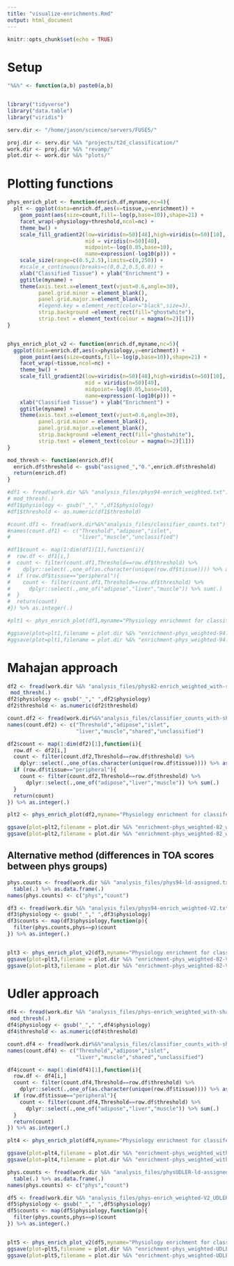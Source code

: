 ```yaml
---
title: "visualize-enrichments.Rmd"
output: html_document
---
```


```r
knitr::opts_chunk$set(echo = TRUE)
```


# Setup 

```r

"%&%" <- function(a,b) paste0(a,b)


library("tidyverse")
library("data.table")
library("viridis")

serv.dir <- "/home/jason/science/servers/FUSE5/"

proj.dir <- serv.dir %&% "projects/t2d_classification/"
work.dir <- proj.dir %&% "revamp/"
plot.dir <- work.dir %&% "plots/"


```



# Plotting functions  


```r

phys_enrich_plot <- function(enrich.df,myname,nc=4){
  plt <- ggplot(data=enrich.df,aes(x=tissue,y=enrichment)) + 
    geom_point(aes(size=count,fill=-log(p,base=10)),shape=21) + 
    facet_wrap(~physiology+threshold,ncol=nc) + 
    theme_bw() + 
    scale_fill_gradient2(low=viridis(n=50)[48],high=viridis(n=50)[10],
                         mid = viridis(n=50)[40],
                         midpoint=-log(0.05,base=10),
                         name=expression(-log10(p))) + 
    scale_size(range=c(0.5,2.5),limits=c(0,250)) + 
    #scale_x_continuous(breaks=c(0,0.2,0.5,0.8)) + 
    xlab("Classified Tissue") + ylab("Enrichment") + 
    ggtitle(myname) +
    theme(axis.text.x=element_text(vjust=0.6,angle=30),
          panel.grid.minor = element_blank(),
          panel.grid.major.x=element_blank(),
          #legend.key = element_rect(color="black",size=3),
          strip.background =element_rect(fill="ghostwhite"),
          strip.text = element_text(colour = magma(n=2)[1]))
}


phys_enrich_plot_v2 <- function(enrich.df,myname,nc=5){
  ggplot(data=enrich.df,aes(x=physiology,y=enrichment)) + 
    geom_point(aes(size=counts,fill=-log(p,base=10)),shape=21) +
    facet_wrap(~tissue,ncol=nc) + 
    theme_bw() + 
    scale_fill_gradient2(low=viridis(n=50)[48],high=viridis(n=50)[10],
                         mid = viridis(n=50)[40],
                         midpoint=-log(0.05,base=10),
                         name=expression(-log10(p))) + 
    xlab("Classified Tissue") + ylab("Enrichment") + 
    ggtitle(myname) +
    theme(axis.text.x=element_text(vjust=0.6,angle=30),
          panel.grid.minor = element_blank(),
          panel.grid.major.x=element_blank(),
          strip.background =element_rect(fill="ghostwhite"),
          strip.text = element_text(colour = magma(n=2)[1]))
}

mod_thresh <- function(enrich.df){
  enrich.df$threshold <- gsub("assigned_","0.",enrich.df$threshold)
  return(enrich.df)
}


```


```r



#df1 <- fread(work.dir %&% "analysis_files/phys94-enrich_weighted.txt") %>%
# mod_thresh(.)
#df1$physiology <- gsub("_"," ",df1$physiology)
#df1$threshold <- as.numeric(df1$threshold)

#count.df1 <- fread(work.dir%&%"analysis_files/classifier_counts.txt")
#names(count.df1) <- c("Threshold","adipose","islet",
#                      "liver","muscle","unclassified")

#df1$count <- map(1:dim(df1)[1],function(i){
#  row.df <- df1[i,]
#  count <- filter(count.df1,Threshold==row.df$threshold) %>% 
#    dplyr::select(.,one_of(as.character(unique(row.df$tissue)))) %>% as.integer(.)
#  if (row.df$tissue=="peripheral"){
#    count <- filter(count.df1,Threshold==row.df$threshold) %>% 
#      dplyr::select(.,one_of("adipose","liver","muscle")) %>% sum(.)  
#  }
#  return(count)
#}) %>% as.integer(.)

#plt1 <- phys_enrich_plot(df1,myname="Physiology enrichment for classifed loci (weighted)")

#ggsave(plot=plt1,filename = plot.dir %&% "enrichment-phys_weighted-94.png",width=8,height=8)
#ggsave(plot=plt1,filename = plot.dir %&% "enrichment-phys_weighted-94.pdf",width=8,height=8)

```


# Mahajan approach 

```r


df2 <- fread(work.dir %&% "analysis_files/phys82-enrich_weighted_with-shared.txt") %>%
 mod_thresh(.)
df2$physiology <- gsub("_"," ",df2$physiology)
df2$threshold <- as.numeric(df2$threshold)

count.df2 <- fread(work.dir%&%"analysis_files/classifier_counts_with-shared.txt")
names(count.df2) <- c("Threshold","adipose","islet",
                      "liver","muscle","shared","unclassified")

df2$count <- map(1:dim(df2)[1],function(i){
  row.df <- df2[i,]
  count <- filter(count.df2,Threshold==row.df$threshold) %>% 
    dplyr::select(.,one_of(as.character(unique(row.df$tissue)))) %>% as.integer(.)
  if (row.df$tissue=="peripheral"){
    count <- filter(count.df2,Threshold==row.df$threshold) %>% 
      dplyr::select(.,one_of("adipose","liver","muscle")) %>% sum(.)  
  }
  return(count)
}) %>% as.integer(.)

plt2 <- phys_enrich_plot(df2,myname="Physiology enrichment for classifed loci (weighted)")

ggsave(plot=plt2,filename = plot.dir %&% "enrichment-phys_weighted-82_with-shared.png",width=8,height=8)
ggsave(plot=plt2,filename = plot.dir %&% "enrichment-phys_weighted-82_with-shared.pdf",width=8,height=8)

```



## Alternative method (differences in TOA scores between phys groups)

```r

phys.counts <- fread(work.dir %&% "analysis_files/phys94-ld-assigned.txt")$Physiology %>% 
  table(.) %>% as.data.frame(.)
names(phys.counts) <- c("phys","count")

```


```r


df3 <- fread(work.dir %&% "analysis_files/phys94-enrich_weighted-V2.txt") %>% mod_thresh(.)
df3$physiology <- gsub("_"," ",df3$physiology)
df3$counts <- map(df3$physiology,function(p){
  filter(phys.counts,phys==p)$count
}) %>% as.integer(.)


plt3 <- phys_enrich_plot_v2(df3,myname="Physiology enrichment for classifed loci (weighted)")
ggsave(plot=plt3,filename = plot.dir %&% "enrichment-phys_weighted-82-V2.png",width=12,height=3.5)
ggsave(plot=plt3,filename = plot.dir %&% "enrichment-phys_weighted-82-V2.pdf",width=12,height=3.5)
```


# Udler approach 


```r


df4 <- fread(work.dir %&% "analysis_files/phys-enrich_weighted_with-shared_UDLER.txt") %>%
 mod_thresh(.)
df4$physiology <- gsub("_"," ",df4$physiology)
df4$threshold <- as.numeric(df4$threshold)

count.df4 <- fread(work.dir%&%"analysis_files/classifier_counts_with-shared.txt")
names(count.df4) <- c("Threshold","adipose","islet",
                      "liver","muscle","shared","unclassified")

df4$count <- map(1:dim(df4)[1],function(i){
  row.df <- df4[i,]
  count <- filter(count.df4,Threshold==row.df$threshold) %>% 
    dplyr::select(.,one_of(as.character(unique(row.df$tissue)))) %>% as.integer(.)
  if (row.df$tissue=="peripheral"){
    count <- filter(count.df4,Threshold==row.df$threshold) %>% 
      dplyr::select(.,one_of("adipose","liver","muscle")) %>% sum(.)  
  }
  return(count)
}) %>% as.integer(.)

plt4 <- phys_enrich_plot(df4,myname="Physiology enrichment for classifed loci (weighted)")

ggsave(plot=plt4,filename = plot.dir %&% "enrichment-phys_weighted_with-shared_UDLER.png",width=8,height=8)
ggsave(plot=plt4,filename = plot.dir %&% "enrichment-phys_weighted_with-shared_UDLER.pdf",width=8,height=8)

```


```r

phys.counts <- fread(work.dir %&% "analysis_files/physUDLER-ld-assigned.txt")$Physiology %>% 
  table(.) %>% as.data.frame(.)
names(phys.counts) <- c("phys","count")

df5 <- fread(work.dir %&% "analysis_files/phys-enrich_weighted-V2_UDLER.txt") %>% mod_thresh(.)
df5$physiology <- gsub("_"," ",df5$physiology)
df5$counts <- map(df5$physiology,function(p){
  filter(phys.counts,phys==p)$count
}) %>% as.integer(.)


plt5 <- phys_enrich_plot_v2(df5,myname="Physiology enrichment for classifed loci (weighted)")
ggsave(plot=plt5,filename = plot.dir %&% "enrichment-phys_weighted-UDLER-V2.png",width=12,height=3)
ggsave(plot=plt5,filename = plot.dir %&% "enrichment-phys_weighted-UDLER-V2.pdf",width=12,height=3)
```

